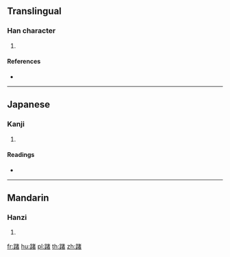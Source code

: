 {{character info/new}}
==Translingual==

===Han character===
{{Han char|rn=157|rad=足|as=09|sn=16|four=|canj=RMJKA}}

# {{defn|Han|sort=足09}}

====References====
* {{Han ref|kx=1229.280|dkj=37691|dj=1701.300|hdz=63721.020|uh=8E37|ud=36407}}

----

==Japanese==

===Kanji===
{{ja-kanji|grade=|rs=足09}}

# {{defn|lang=ja|sort=足09}}

====Readings====
* {{ja-readings|on=[[た]] (ta)|kun=[[ななめにゆく]] (nanameniyuku)|nanori=}}

----

==Mandarin==

===Hanzi===
{{cmn-hanzi|pin=[[duàn]] ([[duan4]]), [[shuàn]] ([[shuan4]]), [[zhě]] ([[zhe3]])|wg=tuan<sup>4</sup>, shuan<sup>4</sup>, che<sup>3</sup>}}

# {{defn|lang=cmn|sort=足09}}

[[fr:踷]]
[[hu:踷]]
[[pl:踷]]
[[th:踷]]
[[zh:踷]]